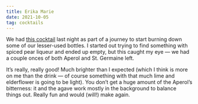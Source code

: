 ```yaml
---
title: Erika Marie
date: 2021-10-05
tag: cocktails
---
```


We had [this cocktail](http://cocktailvirgin.blogspot.com/2021/02/erika-marie.html) last night as part of a journey to start burning down some of our lesser-used bottles. I started out trying to find something with spiced pear liqueur and ended up empty, but this caught my eye — we had a couple onces of both Aperol and St. Germaine left. 

It’s really, really good!  Much brighter than I expected (which I think is more on me than the drink — of course something with that much lime and elderflower is going to be light). You don’t get a huge amount of the Aperol’s bitterness: it and the agave work mostly in the background to balance things out. Really fun and would (will!) make again.
        